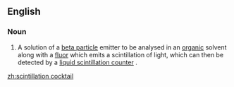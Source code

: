 ==English==

===Noun===
{{en-noun|head=[[scintillation]] [[cocktail]]}}

# {{lb|en|analytical chemistry|chemistry}} A solution of a [[beta particle]] emitter to be analysed in an [[organic]] solvent along with a [[fluor]] which emits a scintillation of light, which can then be detected by a [[liquid scintillation counter]] .

[[zh:scintillation cocktail]]